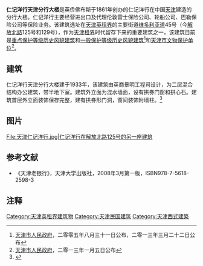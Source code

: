 {{文物保护单位
| 级别 = 省级
| 省区市 = 天津市
| 名称 = 仁记洋行             天津分行旧址
| 图片 = [[File:仁记洋行天津分行大楼.jpg|200px]]|
| 编号 = 4-58
| 分类 = 近现代重要史迹及代表性建筑
| 时代 = 1920年
| 所在 = [[天津市|天津市]][[和平区_(天津市)|和平区]]
| 登录 = 2013年1月5日
}}

'''仁记洋行天津分行大楼'''是英侨佛布斯于1861年创办的仁记洋行在中国[[天津|天津]]建造的分行大楼。仁记洋行主要经营进出口及代理伦敦雷士保险公司、轮船公司、巴勒保险公司等保险业务。该建筑选址在[[天津英租界|天津英租界]]的主要街道[[天津维多利亚道|维多利亚道]]45号（今[[解放北路|解放北路]]125号和129号），作为[[天津租界|天津租界]]时代留存下来的重要建筑之一，该建筑目前是[[天津历史风貌建筑|重点保护等级历史风貌建筑]]和[[天津历史风貌建筑|一般保护等级历史风貌建筑]]<ref>[[天津市人民政府|天津市人民政府]]，二零零五年八月三十一日公布，二零一三年三月二十二日公布</ref>和[[天津市文物保护单位|天津市文物保护单位]]<ref>[[天津市人民政府|天津市人民政府]]，二零一三年一月五日公布</ref>。

== 建筑 ==
{{天津历史风貌建筑 |
省区市 = 天津市 |
名称 = 仁记洋行天津分行大楼 |
图片 = [[File:仁记洋行铭牌.jpg|200px]]|
编号 = 0120016<br />0130409 |
等级 = 一般保护 |
时代 = 1933年|
所在 = [[天津市|天津市]][[和平区_(天津市)|和平区]] |
公布 = 2005年8月31日<br />2013年3月22日 |
}}

仁记洋行天津分行大楼建于1933年，该建筑由英商景明工程司设计，为二层混合结构办公建筑，带半地下室。建筑外立面为混水墙面，设有拱券门窗和拱心石。建筑首层外立面装饰保存完整，建有拱券形门洞，窗间装饰附墙柱。<ref>{{Cite web |url=http://www.fmjz.cn/Lists/1/DispForm.aspx?ID=187 |title=天津历史风貌建筑网 > 历史风貌建筑总览 > 解放北路129号（原仁记洋行天津分行） |accessdate=2014-01-22 |archive-date=2014-02-03 |archive-url=https://web.archive.org/web/20140203190806/http://www.fmjz.cn/Lists/1/DispForm.aspx?ID=187 |dead-url=no }}</ref>

== 图片 ==
<gallery>
File:天津仁记洋行.jpg|仁记洋行在解放北路125号的另一座建筑
</gallery>

== 参考文献 ==
*《天津老银行》，天津大学出版社，2008年3月第一版，ISBN978-7-5618-2598-3

== 注释 ==
<div class="references-small">
<references></references>
</div>

{{天津解放北路建筑群}}
{{天津近代历史文化专题}}
{{天津市文物保护单位}}

[[Category:天津英租界建筑物|Category:天津英租界建筑物]]
[[Category:天津民国建筑|Category:天津民国建筑]]
[[Category:天津西式建築|Category:天津西式建築]]